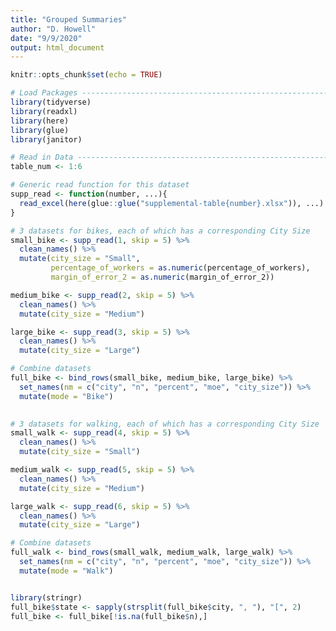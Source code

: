 ```yaml
---
title: "Grouped Summaries"
author: "D. Howell"
date: "9/9/2020"
output: html_document
---
```


```r
knitr::opts_chunk$set(echo = TRUE)
```



```r
# Load Packages -----------------------------------------------------------
library(tidyverse)
library(readxl)
library(here)
library(glue)
library(janitor)

# Read in Data ------------------------------------------------------------
table_num <- 1:6

# Generic read function for this dataset
supp_read <- function(number, ...){
  read_excel(here(glue::glue("supplemental-table{number}.xlsx")), ...)
}

# 3 datasets for bikes, each of which has a corresponding City Size
small_bike <- supp_read(1, skip = 5) %>% 
  clean_names() %>% 
  mutate(city_size = "Small", 
         percentage_of_workers = as.numeric(percentage_of_workers),
         margin_of_error_2 = as.numeric(margin_of_error_2))

medium_bike <- supp_read(2, skip = 5) %>% 
  clean_names() %>% 
  mutate(city_size = "Medium")

large_bike <- supp_read(3, skip = 5) %>% 
  clean_names() %>% 
  mutate(city_size = "Large")

# Combine datasets
full_bike <- bind_rows(small_bike, medium_bike, large_bike) %>% 
  set_names(nm = c("city", "n", "percent", "moe", "city_size")) %>% 
  mutate(mode = "Bike")

 
# 3 datasets for walking, each of which has a corresponding City Size
small_walk <- supp_read(4, skip = 5) %>%
  clean_names() %>%
  mutate(city_size = "Small")

medium_walk <- supp_read(5, skip = 5) %>%
  clean_names() %>%
  mutate(city_size = "Medium")

large_walk <- supp_read(6, skip = 5) %>%
  clean_names() %>%
  mutate(city_size = "Large")

# Combine datasets
full_walk <- bind_rows(small_walk, medium_walk, large_walk) %>% 
  set_names(nm = c("city", "n", "percent", "moe", "city_size")) %>% 
  mutate(mode = "Walk")


library(stringr)
full_bike$state <- sapply(strsplit(full_bike$city, ", "), "[", 2)
full_bike <- full_bike[!is.na(full_bike$n),]

```





